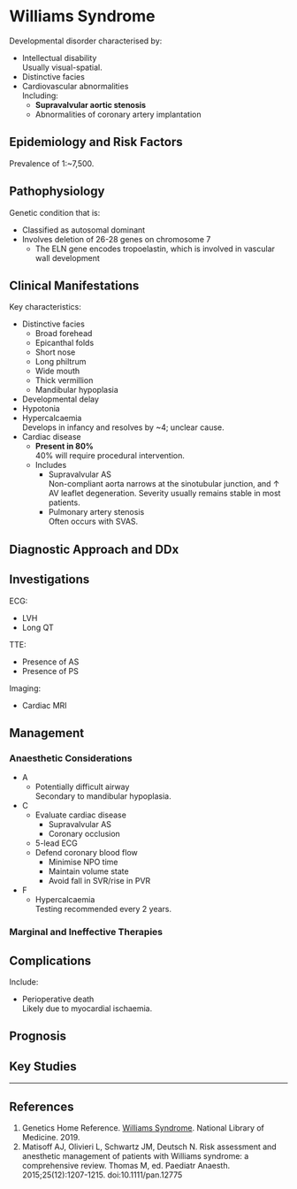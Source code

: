 # Williams Syndrome


Developmental disorder characterised by:

* Intellectual disability\
Usually visual-spatial.
* Distinctive facies
* Cardiovascular abnormalities\
Including:
	* **Supravalvular aortic stenosis**\
	* Abnormalities of coronary artery implantation


## Epidemiology and Risk Factors

Prevalence of 1:~7,500.




## Pathophysiology

Genetic condition that is:

* Classified as autosomal dominant
* Involves deletion of 26-28 genes on chromosome 7
	* The ELN gene encodes tropoelastin, which is involved in vascular wall development

## Clinical Manifestations

Key characteristics:

* Distinctive facies
	* Broad forehead
	* Epicanthal folds
	* Short nose
	* Long philtrum
	* Wide mouth
	* Thick vermillion
	* Mandibular hypoplasia
* Developmental delay
* Hypotonia
* Hypercalcaemia\
Develops in infancy and resolves by ~4; unclear cause.
* Cardiac disease\
	* **Present in 80%**\
	40% will require procedural intervention.
	* Includes
		* Supravalvular AS\
		Non-compliant aorta narrows at the sinotubular junction, and ↑ AV leaflet degeneration. Severity usually remains stable in most patients.
		* Pulmonary artery stenosis\
		Often occurs with SVAS.




## Diagnostic Approach and DDx

## Investigations


ECG:

* LVH
* Long QT

TTE:

* Presence of AS
* Presence of PS

Imaging:

* Cardiac MRI



## Management

### Anaesthetic Considerations

* A
	* Potentially difficult airway\
	Secondary to mandibular hypoplasia.
* C
	* Evaluate cardiac disease
		* Supravalvular AS
		* Coronary occlusion
	* 5-lead ECG
	* Defend coronary blood flow
		* Minimise NPO time\
		* Maintain volume state
		* Avoid fall in SVR/rise in PVR
* F
	* Hypercalcaemia\
	Testing recommended every 2 years.

### Marginal and Ineffective Therapies

## Complications

Include:

* Perioperative death\
Likely due to myocardial ischaemia.

## Prognosis

## Key Studies


---

## References

1. Genetics Home Reference. [Williams Syndrome](https://ghr.nlm.nih.gov/condition/williams-syndrome). National Library of Medicine. 2019.
2. Matisoff AJ, Olivieri L, Schwartz JM, Deutsch N. Risk assessment and anesthetic management of patients with Williams syndrome: a comprehensive review. Thomas M, ed. Paediatr Anaesth. 2015;25(12):1207-1215. doi:10.1111/pan.12775
